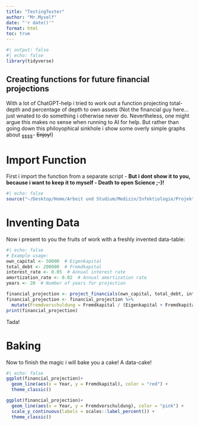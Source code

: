 ```yaml
---
title: "TestingTester"
author: "Mr.Myself"
date: "'r date()'"
format: html
toc: true
---
```


```r
#| output: false
#| echo: false
library(tidyverse)
```

## Creating functions for future financial projections

With a lot of ChatGPT-help i tried to work out a function projecting total-depth and percentage of depth to own assets (Not the financial guy here... just wnated to do something i otherwise never do. Nevertheless, one might argue this makes no sense when running to AI for help. But rather than going down this philoyophical sinkhole i show some overly simple graphs about ~$$$$~- ~~Enjoy!~~)

# Import Function

First i import the function from a separate script - **But i dont show it to you, because i want to keep it to myself - Death to open Science ;-)!**

```r
#| echo: false
source("~/Desktop/Home/Arbeit und Studium/Medizin/Infektiologie/Projekte und Forschung/R Projects/Projects_inR/funtions/func_financial_projection.R")
```

# Inventing Data
Now i present to you the fruits of work with a freshly invented data-table:

```r
#| echo: false
# Example usage:
own_capital <- 50000  # Eigenkapital
total_debt <- 200000  # Fremdkapital
interest_rate <- 0.05  # Annual interest rate
amortization_rate <- 0.02  # Annual amortization rate
years <- 20  # Number of years for projection

financial_projection <- project_financials(own_capital, total_debt, interest_rate, amortization_rate, years) 
financial_projection <- financial_projection %>% 
  mutate(Fremdverschuldung = Fremdkapital / (Eigenkapital + Fremdkapital))
print(financial_projection)

```
Tada!

# Baking
Now to finish the magic i will bake you a cake! A data-cake!
```r
#| echo: false
ggplot(financial_projection)+
  geom_line(aes(x = Year, y = Fremdkapital), color = "red") +
  theme_classic() 

ggplot(financial_projection)+
  geom_line(aes(x = Year, y = Fremdverschuldung), color = "pink") +
  scale_y_continuous(labels = scales::label_percent()) +
  theme_classic()

```



